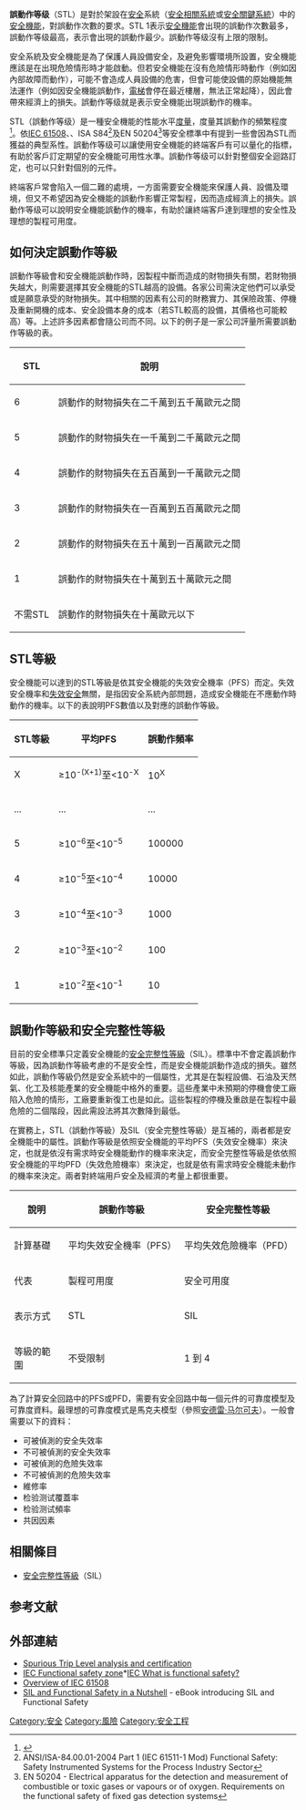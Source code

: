 {{noteTA
|1 = zh-hans:升降机; zh-cn:电梯; zh-hk:升降機; zh-tw:電梯;
}}
'''誤動作等级'''（STL）是對於架設在[[安全|安全]]系統（[[安全相關系統|安全相關系統]]或[[安全關鍵系統|安全關鍵系統]]）中的[[安全機能|安全機能]]，對誤動作次數的要求。STL 1表示[[安全機能|安全機能]]會出現的誤動作次數最多，誤動作等级最高，表示會出現的誤動作最少。誤動作等级沒有上限的限制。

安全系統及安全機能是為了保護人員設備安全，及避免影響環境所設置，安全機能應該是在出現危險情形時才能啟動。但若安全機能在沒有危險情形時動作（例如因內部故障而動作），可能不會造成人員設備的危害，但會可能使設備的原始機能無法運作（例如因安全機能誤動作，[[升降機|電梯]]會停在最近樓層，無法正常起降），因此會帶來經濟上的損失。誤動作等级就是表示安全機能出現誤動作的機率。

STL（誤動作等级）是一種安全機能的性能水平[[度量|度量]]，度量其誤動作的頻繁程度<ref>{{Cite web |url=http://www.wseas.us/e-library/conferences/2015/Tenerife/MATH/MATH-01.pdf |title=Evaluation of Spurious Trip Rate of SIS dependent on demand rate |access-date=2016-08-26 |archive-date=2016-07-05 |archive-url=https://web.archive.org/web/20160705040303/http://www.wseas.us/e-library/conferences/2015/Tenerife/MATH/MATH-01.pdf |dead-url=no }}</ref>。依[[IEC_61508|IEC 61508]]、{{le|IEC 61511|IEC 61511}}、ISA S84<ref>ANSI/ISA-84.00.01-2004 Part 1 (IEC 61511-1 Mod) Functional Safety: Safety Instrumented Systems for the Process Industry Sector</ref>及EN 50204<ref>EN 50204 - Electrical apparatus for the detection and measurement of combustible or toxic gases or vapours or of oxygen. Requirements on the functional safety of fixed gas detection systems</ref>等安全標準中有提到一些會因為STL而獲益的典型系性。誤動作等级可以讓使用安全機能的終端客戶有可以量化的指標，有助於客戶訂定期望的安全機能可用性水準。誤動作等级可以針對整個安全迴路訂定，也可以只針對個別的元件。

終端客戶常會陷入一個二難的處境，一方面需要安全機能來保護人員、設備及環境，但又不希望因為安全機能的誤動作影響正常製程，因而造成經濟上的損失。誤動作等级可以說明安全機能誤動作的機率，有助於讓終端客戶達到理想的安全性及理想的製程可用度。

== 如何決定誤動作等級 ==
誤動作等級會和安全機能誤動作時，因製程中斷而造成的財物損失有關，若財物損失越大，則需要選擇其安全機能的STL越高的設備。各家公司需決定他們可以承受或是願意承受的財物損失。其中相關的因素有公司的財務實力、其保險政策、停機及重新開機的成本、安全設備本身的成本（若STL較高的設備，其價格也可能較高）等。上述許多因素都會隨公司而不同。以下的例子是一家公司評量所需要誤動作等級的表。

{| class="wikitable"
|-
! STL
! 說明
|-
| 6
| 誤動作的財物損失在二千萬到五千萬歐元之間
|-
| 5
| 誤動作的財物損失在一千萬到二千萬歐元之間
|-
| 4
| 誤動作的財物損失在五百萬到一千萬歐元之間
|-
| 3
| 誤動作的財物損失在一百萬到五百萬歐元之間
|-
| 2
| 誤動作的財物損失在五十萬到一百萬歐元之間
|-
| 1
| 誤動作的財物損失在十萬到五十萬歐元之間
|-
| 不需STL
| 誤動作的財物損失在十萬歐元以下
|}

== STL等級 ==
安全機能可以達到的STL等級是依其安全機能的失效安全機率（PFS）而定。失效安全機率和[[失效安全|失效安全]]無關，是指因安全系統內部問題，造成安全機能在不應動作時動作的機率。以下的表說明PFS數值以及對應的誤動作等級。

{| class="wikitable"
|-
! STL等級
! 平均PFS
! 誤動作頻率
|-
| X
| ≥10<sup>-(X+1)</sup>至<10<sup>-X</sup>
| 10<sup>X</sup>
|-
| ...
| ...
| ...
|-
| 5
| ≥10<sup>−6</sup>至<10<sup>−5</sup>
| 100000
|-
| 4
| ≥10<sup>−5</sup>至<10<sup>−4</sup>
| 10000
|-
| 3
| ≥10<sup>−4</sup>至<10<sup>−3</sup>
| 1000
|-
| 2
| ≥10<sup>−3</sup>至<10<sup>−2</sup>
| 100
|-
| 1
| ≥10<sup>−2</sup>至<10<sup>−1</sup>
| 10
|}

== 誤動作等級和安全完整性等級 ==
目前的安全標準只定義安全機能的[[安全完整性等級|安全完整性等級]]（SIL）。標準中不會定義誤動作等級，因為誤動作等級考慮的不是安全性，而是安全機能誤動作造成的損失。雖然如此，誤動作等級仍然是安全系統中的一個屬性，尤其是在製程設備、石油及天然氣、化工及核能產業的安全機能中格外的重要。這些產業中未預期的停機會使工廠陷入危險的情形，工廠要重新復工也是如此。這些製程的停機及重啟是在製程中最危險的二個階段，因此需設法將其次數降到最低。

在實務上，STL（誤動作等級）及SIL（安全完整性等級）是互補的，兩者都是安全機能中的屬性。誤動作等級是依照安全機能的平均PFS（失效安全機率）來決定，也就是依沒有需求時安全機能動作的機率來決定，而安全完整性等級是依依照安全機能的平均PFD（失效危險機率）來決定，也就是依有需求時安全機能未動作的機率來決定。兩者對終端用戶安全及經濟的考量上都很重要。

{| class="wikitable"
|-
! 說明
! 誤動作等級
! 安全完整性等級
|-
| 計算基礎
| 平均失效安全機率（PFS）
| 平均失效危險機率（PFD）
|-
| 代表
| 製程可用度
| 安全可用度
|-
| 表示方式
| STL
| SIL
|-
| 等級的範圍
| 不受限制
| 1 到 4
|}

為了計算安全回路中的PFS或PFD，需要有安全回路中每一個元件的可靠度模型及可靠度資料。最理想的可靠度模式是馬克夫模型（參照[[安德雷·马尔可夫|安德雷·马尔可夫]]）。一般會需要以下的資料：
* 可被偵測的安全失效率
* 不可被偵測的安全失效率
* 可被偵測的危險失效率
* 不可被偵測的危險失效率
* 維修率
* 检验测试覆蓋率
* 检验测试頻率
* 共因因素

==相關條目==
* [[安全完整性等級|安全完整性等級]]（SIL）

== 参考文献 ==
{{Reflist}}

==外部連結==
*[http://risknowlogy.com/portfolio/plant-availability-analysis/ Spurious Trip Level analysis and certification] {{Wayback|url=http://risknowlogy.com/portfolio/plant-availability-analysis/ |date=20140426235420 }}
*[https://web.archive.org/web/20191226063720/https://www.iec.ch/functionalsafety/ IEC Functional safety zone]*[http://www.iec.ch/functionalsafety/explained/ IEC What is functional safety?]{{Wayback|url=https://www.iec.ch/functionalsafety/ |date=20191226063720 }}
*[http://www2.theiet.org/oncomms/sector/computing/Articles/Object/58D25FCD-6153-46BD-ADAF910D2C4B69D4 Overview of IEC 61508] {{Wayback|url=http://www2.theiet.org/oncomms/sector/computing/Articles/Object/58D25FCD-6153-46BD-ADAF910D2C4B69D4 |date=20080423083818 }}
* [http://risknowlogy.com/product/sil-functional-safety-nutshell/ SIL and Functional Safety in a Nutshell] {{Wayback|url=http://risknowlogy.com/product/sil-functional-safety-nutshell/ |date=20150212235205 }} - eBook introducing SIL and Functional Safety

[[Category:安全|Category:安全]]
[[Category:風險|Category:風險]]
[[Category:安全工程|Category:安全工程]]